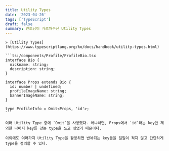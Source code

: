 ```yaml
---
title: Utility Types
date: '2023-04-26'
tags: ['TypeScript']
draft: false
summary: 멘토님이 가르쳐주신 Utility Types
---
```

    
    > [Utility Types](https://www.typescriptlang.org/ko/docs/handbook/utility-types.html)
    
    ```ts:/components/Profile/ProfileBio.tsx
    interface Bio {
      nickname: string;
      description: string;
    }
    
    interface Props extends Bio {
      id: number | undefined;
      profileImageName: string;
      bannerImageName: string;
    }
    
    type ProfileInfo = Omit<Props, 'id'>;
    ```
    
    여러 Utility Type 중에 `Omit`을 사용했다. 왜냐하면, Props에서 `id`라는 key만 제외한 나머지 key를 갖는 type을 쓰고 싶었기 때문이다.
    
    이외에도 여러가지 Utility Type을 활용하면 반복되는 key들을 일일이 적지 않고 간단하게 type을 정의할 수 있다.